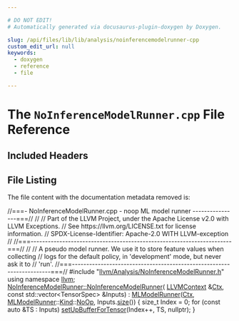 ```yaml
---

# DO NOT EDIT!
# Automatically generated via docusaurus-plugin-doxygen by Doxygen.

slug: /api/files/lib/lib/analysis/noinferencemodelrunner-cpp
custom_edit_url: null
keywords:
  - doxygen
  - reference
  - file

---
```





# The `NoInferenceModelRunner.cpp` File Reference

<DoxygenPage pluginConfig={pluginConfig}>



## Included Headers

<IncludesList>
<IncludesListItem
  filePath="llvm/Analysis/NoInferenceModelRunner.h"
  permalink="/docs/api/files/include/include/llvm/include/llvm/analysis/noinferencemodelrunner-h"
  isLocal="true" />
</IncludesList>


## File Listing

The file content with the documentation metadata removed is:

<ProgramListing>

<Link id="l00001" /><CodeLine lineNumber="1"><span class="doxyHighlightComment">//===- NoInferenceModelRunner.cpp - noop ML model runner   ----------------===//</span></CodeLine>
<Link id="l00002" /><CodeLine lineNumber="2"><span class="doxyHighlightComment">//</span></CodeLine>
<Link id="l00003" /><CodeLine lineNumber="3"><span class="doxyHighlightComment">// Part of the LLVM Project, under the Apache License v2.0 with LLVM Exceptions.</span></CodeLine>
<Link id="l00004" /><CodeLine lineNumber="4"><span class="doxyHighlightComment">// See https://llvm.org/LICENSE.txt for license information.</span></CodeLine>
<Link id="l00005" /><CodeLine lineNumber="5"><span class="doxyHighlightComment">// SPDX-License-Identifier: Apache-2.0 WITH LLVM-exception</span></CodeLine>
<Link id="l00006" /><CodeLine lineNumber="6"><span class="doxyHighlightComment">//</span></CodeLine>
<Link id="l00007" /><CodeLine lineNumber="7"><span class="doxyHighlightComment">//===----------------------------------------------------------------------===//</span></CodeLine>
<Link id="l00008" /><CodeLine lineNumber="8"><span class="doxyHighlightComment">//</span></CodeLine>
<Link id="l00009" /><CodeLine lineNumber="9"><span class="doxyHighlightComment">// A pseudo model runner. We use it to store feature values when collecting</span></CodeLine>
<Link id="l00010" /><CodeLine lineNumber="10"><span class="doxyHighlightComment">// logs for the default policy, in &#39;development&#39; mode, but never ask it to</span></CodeLine>
<Link id="l00011" /><CodeLine lineNumber="11"><span class="doxyHighlightComment">// &#39;run&#39;.</span></CodeLine>
<Link id="l00012" /><CodeLine lineNumber="12"><span class="doxyHighlightComment">//===----------------------------------------------------------------------===//</span></CodeLine>
<Link id="l00013" /><CodeLine lineNumber="13"><span class="doxyHighlightPreprocessor">#include &quot;<a href="/docs/api/files/include/include/llvm/include/llvm/analysis/noinferencemodelrunner-h">llvm/Analysis/NoInferenceModelRunner.h</a>&quot;</span></CodeLine>
<Link id="l00014" /><CodeLine lineNumber="14"></CodeLine>
<Link id="l00015" /><CodeLine lineNumber="15"><span class="doxyHighlightKeyword">using namespace </span><span class="doxyHighlight"><a href="/docs/api/namespaces/llvm">llvm</a>;</span></CodeLine>
<Link id="l00016" /><CodeLine lineNumber="16"></CodeLine>
<Link id="l00017" /><CodeLine lineNumber="17" lineLink="/docs/api/classes/llvm/noinferencemodelrunner/#a5fcded37e0026e9276e93f861f2912e6"><span class="doxyHighlight"><a href="/docs/api/classes/llvm/noinferencemodelrunner/#a5fcded37e0026e9276e93f861f2912e6">NoInferenceModelRunner::NoInferenceModelRunner</a>(</span></CodeLine>
<Link id="l00018" /><CodeLine lineNumber="18"><span class="doxyHighlight">    <a href="/docs/api/classes/llvm/llvmcontext">LLVMContext</a> &amp;<a href="/docs/api/classes/llvm/mlmodelrunner/#afa197695caf1d92f3efeddd1156d9cde">Ctx</a>, </span><span class="doxyHighlightKeyword">const</span><span class="doxyHighlight"> std::vector&lt;TensorSpec&gt; &amp;Inputs)</span></CodeLine>
<Link id="l00019" /><CodeLine lineNumber="19"><span class="doxyHighlight">    : <a href="/docs/api/classes/llvm/mlmodelrunner/#ad3a2236255bf0a1c90006508a28a21fd">MLModelRunner</a>(<a href="/docs/api/classes/llvm/mlmodelrunner/#afa197695caf1d92f3efeddd1156d9cde">Ctx</a>, <a href="/docs/api/classes/llvm/mlmodelrunner/#ad3a2236255bf0a1c90006508a28a21fd">MLModelRunner</a>::<a href="/docs/api/classes/llvm/mlmodelrunner/#a81819d92a6045c9191f144ca86044b35">Kind</a>::<a href="/docs/api/classes/llvm/mlmodelrunner/#a81819d92a6045c9191f144ca86044b35a60832e2e4bbebccf26555b9ba658bad5">NoOp</a>, Inputs.<a href="/docs/api/namespaces/llvm/#a10f3d955592ae2bc745f57e5b48ae115">size</a>()) &#123;</span></CodeLine>
<Link id="l00020" /><CodeLine lineNumber="20"><span class="doxyHighlight">  </span><span class="doxyHighlightKeywordType">size&#95;t</span><span class="doxyHighlight"> Index = 0;</span></CodeLine>
<Link id="l00021" /><CodeLine lineNumber="21"><span class="doxyHighlight">  </span><span class="doxyHighlightKeywordFlow">for</span><span class="doxyHighlight"> (</span><span class="doxyHighlightKeyword">const</span><span class="doxyHighlight"> </span><span class="doxyHighlightKeyword">auto</span><span class="doxyHighlight"> &amp;TS : Inputs)</span></CodeLine>
<Link id="l00022" /><CodeLine lineNumber="22"><span class="doxyHighlight">    <a href="/docs/api/classes/llvm/mlmodelrunner/#a8b505a9ebc9388db882b94a334daa84c">setUpBufferForTensor</a>(Index++, TS, </span><span class="doxyHighlightKeyword">nullptr</span><span class="doxyHighlight">);</span></CodeLine>
<Link id="l00023" /><CodeLine lineNumber="23"><span class="doxyHighlight">&#125;</span></CodeLine>

</ProgramListing>


</DoxygenPage>
